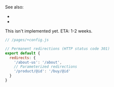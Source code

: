 
See also:
 - <Link href="/redirect" noBreadcrumb={true} />
 - <Link href="/render" noBreadcrumb={true} />

<Construction>
  This isn't implemented yet. ETA: 1-2 weeks.
</Construction>

```js
// /pages/+config.js

// Permanent redirections (HTTP status code 301)
export default {
  redirects: {
    '/about-us': '/about',
    // Parameterized redirections
    '/product/@id': '/buy/@id'
  }
}
```
